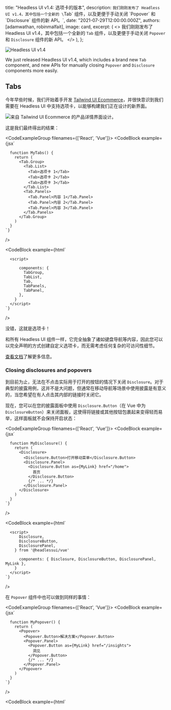 
  title: "Headless UI v1.4: 选项卡的版本",
  description: `我们刚刚发布了 Headless UI v1.4，其中包括一个全新的 \`Tab\` 组件，以及更便于手动关闭 \`Popover\` 和 \`Disclosure\` 组件的新 API。`,
  date: "2021-07-29T12:00:00.000Z",
  authors: [adamwathan, robinmalfait],
  image: card,
  excerpt: (
    <>
      我们刚刚发布了 Headless UI v1.4，其中包括一个全新的 <code>Tab</code> 组件，以及更便于手动关闭 <code>Popover</code> 和 <code>Disclosure</code> 组件的新 API。
    </>
  ),
};

<Link href="https://headlessui.dev">
  <Image alt="Headless UI v1.4" src={banner} />
</Link>

We just released Headless UI v1.4, which includes a brand new `Tab` component, and new APIs for manually closing `Popover` and `Disclosure` components more easily.

## Tabs

今年早些时候，我们开始着手开发 [Tailwind UI Ecommerce](https://tailwindui.com/ecommerce)，并很快意识到我们需要在 Headless UI 中支持选项卡，以能够构建我们正在设计的新界面。

<Link href="https://tailwindui.com/ecommerce">
  <Image alt="来自 Tailwind UI Ecommerce 的产品详情界面设计。" src={ecommerceScreenie} />
</Link>

这是我们最终得出的结果：

<CodeExampleGroup filenames={['React', 'Vue']}>
  <CodeBlock
    example={jsx`

      function MyTabs() {
        return (
          <Tab.Group>
            <Tab.List>
              <Tab>选项卡 1</Tab>
              <Tab>选项卡 2</Tab>
              <Tab>选项卡 3</Tab>
            </Tab.List>
            <Tab.Panels>
              <Tab.Panel>内容 1</Tab.Panel>
              <Tab.Panel>内容 2</Tab.Panel>
              <Tab.Panel>内容 3</Tab.Panel>
            </Tab.Panels>
          </Tab.Group>
        )
      }
    `}
/>

  <CodeBlock
    example={html`
      <template>
        <TabGroup>
          <TabList>
            <Tab>选项卡 1</Tab>
            <Tab>选项卡 2</Tab>
            <Tab>选项卡 3</Tab>
          </TabList>
          <TabPanels>
            <TabPanel>内容 1</TabPanel>
            <TabPanel>内容 2</TabPanel>
            <TabPanel>内容 3</TabPanel>
          </TabPanels>
        </TabGroup>
      </template>

      <script>

          components: {
            TabGroup,
            TabList,
            Tab,
            TabPanels,
            TabPanel,
          },
        }
      </script>
    `}
/>

</CodeExampleGroup>

没错，这就是选项卡！

和所有 Headless UI 组件一样，它完全抽象了诸如键盘导航等内容，因此您可以以完全声明的方式创建自定义选项卡，而无需考虑任何复杂的可访问性细节。

[查看文档](https://headlessui.dev/react/tabs)了解更多信息。

### Closing disclosures and popovers

到目前为止，无法在不点击实际用于打开的按钮的情况下关闭 `Disclosure`。对于典型的披露用例，这并不是大问题，但通常在移动导航等场景中使用披露是有意义的，当您希望在有人点击其内部的链接时关闭它。

现在，您可以在您的披露面板中使用 `Disclosure.Button`（在 Vue 中为 `DisclosureButton`）来关闭面板，这使得将链接或其他按钮包裹起来变得轻而易举，这样面板就不会保持开启状态：

<CodeExampleGroup filenames={['React', 'Vue']}>
  <CodeBlock
    example={jsx`

      function MyDisclosure() {
        return (
          <Disclosure>
            <Disclosure.Button>打开移动菜单</Disclosure.Button>
            <Disclosure.Panel>
              <Disclosure.Button as={MyLink} href="/home">
                首页
              </Disclosure.Button>
              {/* ... */}
            </Disclosure.Panel>
          </Disclosure>
        )
      }
    `}
/>

  <CodeBlock
    example={html`
      <template>
        <Disclosure>
          <DisclosureButton>打开移动菜单</DisclosureButton>
          <DisclosurePanel>
            <DisclosureButton :as="MyLink" href="/home">首页</DisclosureButton>
            <!-- ... -->
          </DisclosurePanel>
        </Disclosure>
      </template>

      <script>
          Disclosure,
          DisclosureButton,
          DisclosurePanel,
        } from '@headlessui/vue'

          components: { Disclosure, DisclosureButton, DisclosurePanel, MyLink },
        }
      </script>
    `}
/>

</CodeExampleGroup>

在 `Popover` 组件中也可以做到同样的事情：

<CodeExampleGroup filenames={['React', 'Vue']}>
  <CodeBlock
    example={jsx`

      function MyPopover() {
        return (
          <Popover>
            <Popover.Button>解决方案</Popover.Button>
            <Popover.Panel>
              <Popover.Button as={MyLink} href="/insights">
                洞见
              </Popover.Button>
              {/* ... */}
            </Popover.Panel>
          </Popover>
        )
      }
    `}
/>

  <CodeBlock
    example={html`
      <template>
        <Popover>
          <PopoverButton>解决方案</PopoverButton>

          <PopoverPanel>
            <PopoverButton :as="MyLink" href="/insights">洞见</PopoverButton>
            <!-- ... -->
          </PopoverPanel>
        </Popover>
      </template>

      <script>

          components: { Popover, PopoverButton, PopoverPanel, MyLink },
        }
      </script>
    `}
/>

</CodeExampleGroup>

如果您需要更细致的控制，我们还通过渲染属性/作用域插槽传递了一个 `close` 函数，以便您在需要时可以以命令式方式关闭面板：

<CodeExampleGroup filenames={['React', 'Vue']}>
  <CodeBlock
    example={jsx`

      function MyPopover() {
        return (
          <Popover>
            <Popover.Button>条款</Popover.Button>
            <Popover.Panel>
              {({ close }) => (
                <button
                  onClick={async () => {
                    await fetch('/accept-terms', { method: 'POST' })
                    close()
                  }}
                >
                  阅读并接受
                </button>
              )}
            </Popover.Panel>
          </Popover>
        )
      }
    `}
/>

  <CodeBlock
    example={html`
      <template>
        <Popover>
          <PopoverButton>解决方案</PopoverButton>

          <PopoverPanel v-slot="{ close }">
            <button @click="accept(close)">阅读并接受</button>
          </PopoverPanel>
        </Popover>
      </template>

      <script>

          components: { Popover, PopoverButton, PopoverPanel },
          setup() {
            return {
              accept: async (close) => {
                await fetch('/accept-terms', { method: 'POST' })
                close()
              },
            }
          },
        }
      </script>
    `}
/>

</CodeExampleGroup>

有关更多详细信息，请查看更新的 [Popover](https://headlessui.dev/react/popover#closing-popovers-manually) 和 [Disclosure](https://headlessui.dev/react/disclosure#closing-disclosures-manually) 文档。

## 尝试一下

Headless UI v1.4 是一次小更新，因此没有破坏性变化。要升级，只需通过 npm 安装最新版本：

```sh
# 对于 React
npm install @headlessui/react

# 对于 Vue
npm install @headlessui/vue
```

查看 [官方网站](https://headlessui.dev) 以获取最新文档，如果您想玩大量样式示例，请查看 [Tailwind UI](https://tailwindui.com)。

准备好尝试了吗？<Link href="https://headlessui.dev">访问 Headless UI 网站 →</Link>
